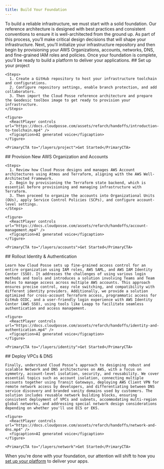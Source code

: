 ```yaml
---
title: Build Your Foundation
---
```


<Intro>
  To build a reliable infrastructure, we must start with a solid foundation. Our reference architecture is designed with best practices and consistent conventions to ensure it is well-architected from the ground up. As part of this process, you’ll make critical design decisions that will shape your infrastructure. Next, you’ll initialize your infrastructure repository and then begin by provisioning your AWS Organizations, accounts, networks, DNS, and fine-grained IAM roles and policies. Once your foundation is complete, you’ll be ready to build a platform to deliver your applications.
</Intro>

<Steps>

  <Step>
    ## <StepNumber/> Set up your project

    <Steps>
      1. Create a GitHub repository to host your infrastructure toolchain and configurations.
      2. Configure repository settings, enable branch protection, and add collaborators.
      3. Then import the Cloud Posse reference architecture and prepare the Geodesic toolbox image to get ready to provision your infrastructure.
    </Steps>

    <figure>
      <ReactPlayer controls url="https://docs.cloudposse.com/assets/refarch/handoffs/introduction-to-toolchain.mp4" />
      <figcaption>AI generated voice</figcaption>
    </figure>

    <PrimaryCTA to="/layers/project">Get Started</PrimaryCTA>
  </Step>

  <Step>
    ## <StepNumber/> Provision New AWS Organization and Accounts

    <Steps>
      1. Review how Cloud Posse designs and manages AWS Account architectures using Atmos and Terraform, aligning with the AWS Well-Architected Framework.
      2. Begin by provisioning the Terraform state backend, which is essential before provisioning and managing infrastructure with Terraform.
      3. Then proceed to organize the accounts into Organizational Units (OUs), apply Service Control Policies (SCPs), and configure account-level settings.
    </Steps>

    <figure>
      <ReactPlayer controls url="https://docs.cloudposse.com/assets/refarch/handoffs/account-management.mp4" />
      <figcaption>AI generated voice</figcaption>
    </figure>

    <PrimaryCTA to="/layers/accounts">Get Started</PrimaryCTA>
  </Step>

  <Step>
    ## <StepNumber/> Rollout Identity & Authentication

    Learn how Cloud Posse sets up fine-grained access control for an entire organization using IAM roles, AWS SAML, and AWS IAM Identity Center (SSO). It addresses the challenges of using various login methods and tools and introduces a solution involving Teams and Team Roles to manage access across multiple AWS accounts. This approach ensures precise control, easy role switching, and compatibility with different identity providers. Additionally, we provide a solution optimized for cross-account Terraform access, programmatic access for GitHub OIDC, and a user-friendly login experience with AWS Identity Center (AWS SSO), using tools like Leapp to facilitate seamless authentication and access management.

    <figure>
      <ReactPlayer controls url="https://docs.cloudposse.com/assets/refarch/handoffs/identity-and-authentication.mp4" />
      <figcaption>AI generated voice</figcaption>
    </figure>

    <PrimaryCTA to="/layers/identity">Get Started</PrimaryCTA>
  </Step>

  <Step>
    ## <StepNumber/> Deploy VPCs & DNS

    Finally, understand Cloud Posse’s approach to designing robust and scalable Network and DNS architectures on AWS, with a focus on symmetry, account-level isolation, security, and reusability. We cover essential topics such as account isolation, connecting multiple accounts together using Transit Gateways, deploying AWS Client VPN for remote network access by developers, and differentiating between DNS service discovery and branded vanity domains used by customers. The solution includes reusable network building blocks, ensuring consistent deployment of VPCs and subnets, accommodating multi-region global networks, and addressing special network design considerations depending on whether you'll use ECS or EKS.

    <figure>
      <ReactPlayer controls url="https://docs.cloudposse.com/assets/refarch/handoffs/network-and-dns.mp4" />
      <figcaption>AI generated voice</figcaption>
    </figure>

    <PrimaryCTA to="/layers/network">Get Started</PrimaryCTA>
  </Step>

</Steps>

When you're done with your foundation, our attention will shift to how you [set up your platform](/layers/platform) to deliver your apps.
